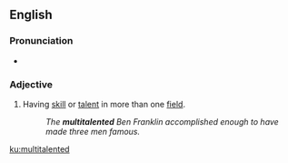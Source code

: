==English==

===Pronunciation===
* {{IPA|/ˌmʌltiˈtæləntɪd/|lang=en}}

===Adjective===
{{en-adj|-}}

# Having [[skill]] or [[talent]] in more than one [[field]].
#: ''The '''multitalented''' Ben Franklin accomplished enough to have made three men famous.''

[[ku:multitalented]]